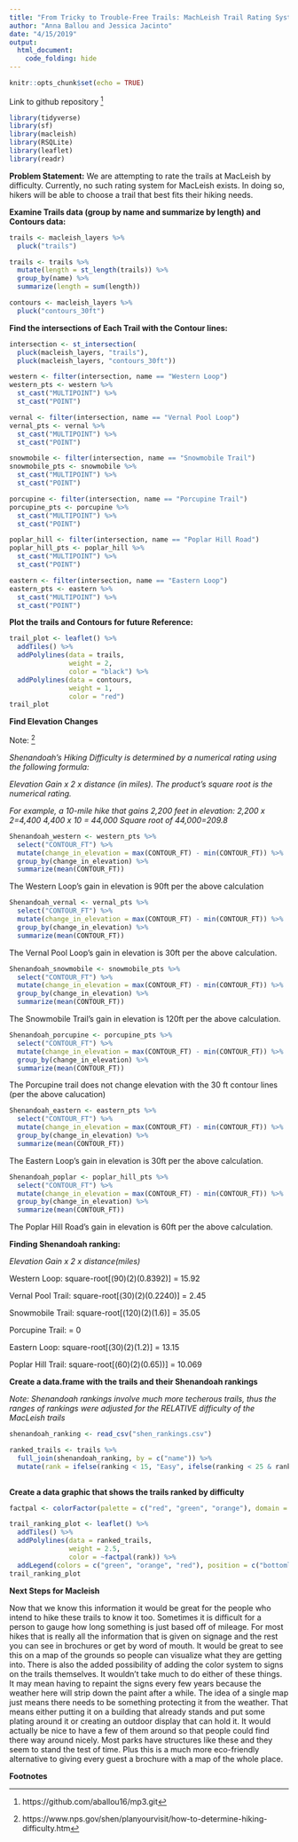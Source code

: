 ```yaml
---
title: "From Tricky to Trouble-Free Trails: MachLeish Trail Rating System "
author: "Anna Ballou and Jessica Jacinto"
date: "4/15/2019"
output: 
  html_document:
    code_folding: hide
---
```


```r
knitr::opts_chunk$set(echo = TRUE)
```
 
Link to github repository [^1] 
 
```r
library(tidyverse)
library(sf)
library(macleish)
library(RSQLite)
library(leaflet)
library(readr)
```

**Problem Statement:**
We are attempting to rate the trails at MacLeish by difficulty. Currently, no such rating system for MacLeish exists. In doing so, hikers will be able to choose a trail that best fits their hiking needs. 

**Examine Trails data (group by name and summarize by length) and Contours data: **
```r
trails <- macleish_layers %>%
  pluck("trails") 

trails <- trails %>%
  mutate(length = st_length(trails)) %>%
  group_by(name) %>%
  summarize(length = sum(length))

contours <- macleish_layers %>%
  pluck("contours_30ft") 
```

**Find the intersections of Each Trail with the Contour lines: **
```r
intersection <- st_intersection(
  pluck(macleish_layers, "trails"), 
  pluck(macleish_layers, "contours_30ft"))

western <- filter(intersection, name == "Western Loop")
western_pts <- western %>% 
  st_cast("MULTIPOINT") %>% 
  st_cast("POINT")

vernal <- filter(intersection, name == "Vernal Pool Loop")
vernal_pts <- vernal %>%
  st_cast("MULTIPOINT") %>% 
  st_cast("POINT")

snowmobile <- filter(intersection, name == "Snowmobile Trail")
snowmobile_pts <- snowmobile %>%
  st_cast("MULTIPOINT") %>% 
  st_cast("POINT")

porcupine <- filter(intersection, name == "Porcupine Trail")
porcupine_pts <- porcupine %>%
  st_cast("MULTIPOINT") %>% 
  st_cast("POINT")

poplar_hill <- filter(intersection, name == "Poplar Hill Road")
poplar_hill_pts <- poplar_hill %>%
  st_cast("MULTIPOINT") %>% 
  st_cast("POINT")

eastern <- filter(intersection, name == "Eastern Loop")
eastern_pts <- eastern %>%
  st_cast("MULTIPOINT") %>% 
  st_cast("POINT")
```

**Plot the trails and Contours for future Reference:**
```r
trail_plot <- leaflet() %>%
  addTiles() %>%
  addPolylines(data = trails, 
               weight = 2, 
               color = "black") %>%
  addPolylines(data = contours,
               weight = 1,
               color = "red") 
trail_plot
```

**Find Elevation Changes**

Note: [^2] 

*Shenandoah's Hiking Difficulty is determined by a numerical rating using the following formula: *

*Elevation Gain x 2 x distance (in miles). The product's square root is the numerical rating.* 

*For example, a 10-mile hike that gains 2,200 feet in elevation:*
*2,200 x 2=4,400 *
*4,400 x 10 = 44,000*
*Square root of 44,000=209.8*


```r
Shenandoah_western <- western_pts %>%
  select("CONTOUR_FT") %>%
  mutate(change_in_elevation = max(CONTOUR_FT) - min(CONTOUR_FT)) %>%
  group_by(change_in_elevation) %>%
  summarize(mean(CONTOUR_FT))
```
The Western Loop's gain in elevation is 90ft per the above calculation

```r
Shenandoah_vernal <- vernal_pts %>%
  select("CONTOUR_FT") %>%
  mutate(change_in_elevation = max(CONTOUR_FT) - min(CONTOUR_FT)) %>%
  group_by(change_in_elevation) %>%
  summarize(mean(CONTOUR_FT))
```
The Vernal Pool Loop's gain in elevation is 30ft per the above calculation. 

```r
Shenandoah_snowmobile <- snowmobile_pts %>%
  select("CONTOUR_FT") %>%
  mutate(change_in_elevation = max(CONTOUR_FT) - min(CONTOUR_FT)) %>%
  group_by(change_in_elevation) %>%
  summarize(mean(CONTOUR_FT))
```
The Snowmobile Trail's gain in elevation is 120ft per the above calculation. 

```r
Shenandoah_porcupine <- porcupine_pts %>%
  select("CONTOUR_FT") %>%
  mutate(change_in_elevation = max(CONTOUR_FT) - min(CONTOUR_FT)) %>%
  group_by(change_in_elevation) %>%
  summarize(mean(CONTOUR_FT))
```
The Porcupine trail does not change elevation with the 30 ft contour lines (per the above calucation)

```r
Shenandoah_eastern <- eastern_pts %>%
  select("CONTOUR_FT") %>%
  mutate(change_in_elevation = max(CONTOUR_FT) - min(CONTOUR_FT)) %>%
  group_by(change_in_elevation) %>%
  summarize(mean(CONTOUR_FT))
```

The Eastern Loop's gain in elevation is 30ft per the above calculation. 
```r
Shenandoah_poplar <- poplar_hill_pts %>%
  select("CONTOUR_FT") %>%
  mutate(change_in_elevation = max(CONTOUR_FT) - min(CONTOUR_FT)) %>%
  group_by(change_in_elevation) %>%
  summarize(mean(CONTOUR_FT)) 
```

The Poplar Hill Road's gain in elevation is 60ft per the above calculation. 


**Finding Shenandoah ranking: **

*Elevation Gain x 2 x distance(miles)*

Western Loop: square-root[(90)(2)(0.8392)] = 15.92

Vernal Pool Trail:
square-root[(30)(2)(0.2240)] = 2.45

Snowmobile Trail: 
square-root[(120)(2)(1.6)]
= 35.05

Porcupine Trail:
= 0 

Eastern Loop:
square-root[(30)(2)(1.2)] 
= 13.15

Poplar Hill Trail:
square-root[(60)(2)(0.65))]
= 10.069

**Create a data.frame with the trails and their Shenandoah rankings**

*Note: Shenandoah rankings involve much more techerous trails, thus the ranges of rankings were adjusted for the RELATIVE difficulty of the MacLeish trails*

```r
shenandoah_ranking <- read_csv("shen_rankings.csv")
```

```r
ranked_trails <- trails %>%
  full_join(shenandoah_ranking, by = c("name")) %>%
  mutate(rank = ifelse(ranking < 15, "Easy", ifelse(ranking < 25 & ranking > 15, "Moderate", ifelse(ranking > 25 , "Difficult", "Not Ranked"))))
  
```                    

**Create a data graphic that shows the trails ranked by difficulty**
```r
factpal <- colorFactor(palette = c("red", "green", "orange"), domain = ranked_trails$rank)
```

```r
trail_ranking_plot <- leaflet() %>%
  addTiles() %>%
  addPolylines(data = ranked_trails, 
               weight = 2.5, 
               color = ~factpal(rank)) %>%
  addLegend(colors = c("green", "orange", "red"), position = c("bottomleft"), labels = c("Easy", "Moderate","Difficult"))
trail_ranking_plot
```


**Next Steps for Macleish**

Now that we know this information it would be great for the people who intend to hike these trails to know it too. Sometimes it is difficult for a person to gauge how long something is just based off of mileage. For most hikes that is really all the information that is given on signage and the rest you can see in brochures or get by word of mouth. It would be great to see this on a map of the grounds so people can visualize what they are getting into. There is also the added possibility of adding the color system to signs on the trails themselves. It wouldn't take much to do either of these things. It may mean having to repaint the signs every few years because the weather here will strip down the paint after a while. The idea of a single map just means there needs to be something protecting it from the weather. That means either putting it on a building that already stands and put some plating around it or creating an outdoor display that can hold it. It would actually be nice to have a few of them around so that people could find there way around nicely. Most parks have structures like these and they seem to stand the test of time. Plus this is a much more eco-friendly alternative to giving every guest a brochure with a map of the whole place.



**Footnotes**

[^1]: https://github.com/aballou16/mp3.git
[^2]: https://www.nps.gov/shen/planyourvisit/how-to-determine-hiking-difficulty.htm

